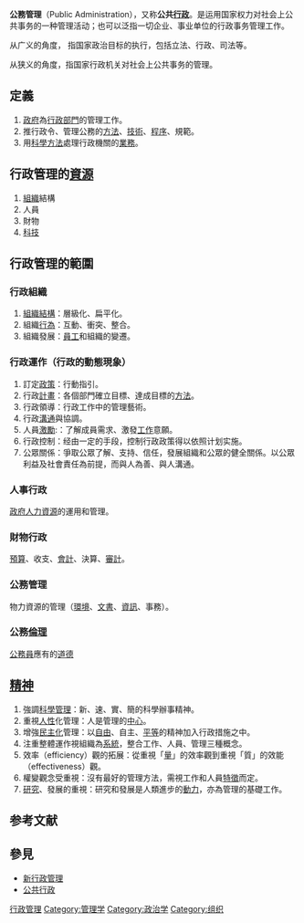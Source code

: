 {{mergeto|公共行政|公共管理}}
{{Unreferenced|行政管理|time=2018-08-08}}
'''公務管理'''（Public Administration），又称'''公共[[行政|行政]]'''。是运用国家权力对社会上公共事务的一种管理活动；也可以泛指一切企业、事业单位的行政事务管理工作。

从广义的角度， 指国家政治目标的执行，包括立法、行政、司法等。

从狭义的角度，指国家行政机关对社会上公共事务的管理。

== 定義 ==
#[[政府|政府]]為[[行政部門|行政部門]]的管理工作。
#推行政令、管理公務的[[方法|方法]]、[[技術|技術]]、[[程序|程序]]、規範。
#用[[科學方法|科學方法]]處理行政機關的[[業務|業務]]。

== 行政管理的[[資源|資源]] ==
#[[组织_(社会学)|組織]]結構
#人員
#財物
#[[科技|科技]]

==行政管理的範圍==
===行政組織===
#[[組織結構|組織結構]]：層級化、扁平化。
#組織[[行為|行為]]：互動、衝突、整合。
#組織發展：[[員工|員工]]和組織的變遷。

===行政運作（行政的動態現象）===
#訂定[[政策|政策]]：行動指引。
#行政[[計畫|計畫]]：各個部門確立目標、達成目標的[[方法|方法]]。
#行政領導：行政工作中的管理藝術。
#行政[[溝通|溝通]]與協調。
#人員[[激勵|激勵]]:：了解成員需求、激發[[工作|工作]]意願。
#行政控制：经由一定的手段，控制行政政策得以依照计划实施。
#公眾關係：爭取公眾了解、支持、信任，發展組織和公眾的健全關係。以公眾利益及社會責任為前提，而與人為善、與人溝通。

===人事行政===
[[政府|政府]][[人力資源|人力資源]]的運用和管理。

===財物行政===
[[預算|預算]]、收支、[[會計|會計]]、決算、[[審計|審計]]。

===公務管理===
物力資源的管理（[[環境|環境]]、[[文書|文書]]、[[資訊|資訊]]、事務）。

===公務[[倫理|倫理]]===
[[公務員|公務員]]應有的[[道德|道德]]

==[[精神|精神]]==
#強調[[科學管理|科學管理]]：新、速、實、簡的科學辦事精神。
#重視[[人性|人性]]化管理：人是管理的[[中心|中心]]。
#增強[[民主化|民主化]]管理：以[[自由|自由]]、自主、[[平等|平等]]的精神加入行政措施之中。
#注重整體運作視組織為[[系統|系統]]，整合工作、人員、管理三種概念。
#效率（efficiency）觀的拓展：從重視「[[量|量]]」的效率觀到重視「質」的效能（effectiveness）觀。
#權變觀念受重視：沒有最好的管理方法，需視工作和人員[[特徵|特徵]]而定。
#[[研究|研究]]、發展的重視：研究和發展是人類進步的[[動力|動力]]，亦為管理的基礎工作。

== 参考文献 ==
{{Reflist}}

== 參見 ==
* [[新行政管理|新行政管理]]
* [[公共行政|公共行政]]

[[Category:行政管理|]]
[[Category:管理学|Category:管理学]]
[[Category:政治学|Category:政治学]]
[[Category:组织|Category:组织]]